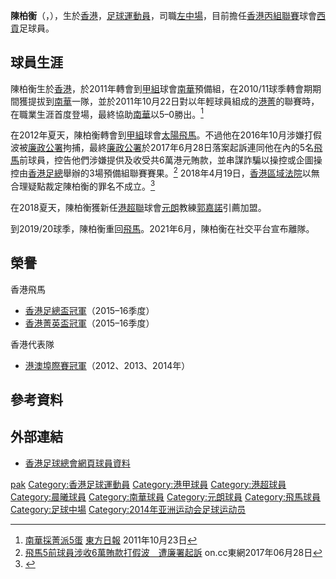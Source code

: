 {{Infobox football biography
| name         = 陳柏衡
| image        = Chan Pak Hang.JPG
| fullname     = 陳柏衡
| nickname     = 衡仔
| birth_date   = {{birth date and age|1992|11|21}}
| birth_place  = {{HKG-1959}}
| height       = {{height|m=1.75}}
| position     = [[左中場|左中場]]
| currentclub  = [[西貢區足球會|西貢]]
| clubnumber   = TBC
| youthyears1  = 2000–2011 
| youthclubs1  = [[晨曦體育會|晨曦]] 
| youthyears2  = 2011
| youthclubs2  = [[南華足球隊|南華]]
| years1 = 2011–2012
| clubs1 = [[南華足球隊|南華]]
| caps1  = 3
| goals1 = 0
| years2 = 2012–2016
| clubs2 = [[香港飛馬足球會|香港飛馬]]
| caps2  = 39
| goals2 = 2
| years3 = 2018–2019
| clubs3 = [[元朗足球會|佳聯元朗]]
| caps3  = 16
| goals3 = 0
| years4 = 2019–2021
| clubs4 = [[香港飛馬足球會|天水圍飛馬]]
| caps4  = 6
| goals4 = 1
| years5 = 2021–
| clubs5 = [[西貢區足球會|西貢]]
| caps5  = 0
| goals5 = 0
| nationalyears1 = 2014
| nationalteam1  = [[香港奧運足球代表隊|香港U23]]
| nationalcaps1  = 2
| nationalgoals1 = 0
}}

'''陳柏衡'''（{{Lang-en|Chan Pak Hang}}，{{Bd|1992年|11月21日|Cat=Chan Pak Hang}}），生於[[香港|香港]]，[[足球運動員|足球運動員]]，司職[[左中場|左中場]]，目前擔任[[香港丙組聯賽|香港丙組聯賽]]球會[[西貢區足球會|西貢]]足球員。

==球員生涯==
陳柏衡生於[[香港|香港]]，於2011年轉會到[[香港甲組足球聯賽|甲組]]球會[[南華足球隊|南華]]預備組，在2010/11球季轉會期期間獲提拔到[[南華足球隊|南華]]一隊，並於2011年10月22日對以年輕球員組成的[[港菁|港菁]]的聯賽時，在職業生涯首度登場，最終協助[[南華足球隊|南華]]以5–0勝出。<ref>[http://orientaldaily.on.cc/cnt/sport/20111023/00286_003.html 南華採菁派5蛋] {{Wayback|url=http://orientaldaily.on.cc/cnt/sport/20111023/00286_003.html |date=20170402022207 }} [[東方日報|東方日報]] 2011年10月23日</ref>

在2012年夏天，陳柏衡轉會到[[香港甲組足球聯賽|甲組]]球會[[香港飛馬足球會|太陽飛馬]]。不過他在2016年10月涉嫌打假波被[[廉政公署_(香港)|廉政公署]]拘捕，最終[[廉政公署_(香港)|廉政公署]]於2017年6月28日落案起訴連同他在內的5名[[香港飛馬足球會|飛馬]]前球員，控告他們涉嫌提供及收受共6萬港元賄款，並串謀詐騙以操控或企圖操控由[[香港足總|香港足總]]舉辦的3場預備組聯賽賽果。<ref>[http://hk.on.cc/hk/bkn/cnt/news/20170628/bkn-20170628153635268-0628_00822_001.html 飛馬5前球員涉收6萬賄款打假波　遭廉署起訴] {{Wayback|url=http://hk.on.cc/hk/bkn/cnt/news/20170628/bkn-20170628153635268-0628_00822_001.html |date=20180701193824 }} on.cc東網2017年06月28日</ref>
2018年4月19日，[[香港區域法院|香港區域法院]]以無合理疑點裁定陳柏衡的罪名不成立。<ref>{{cite web|title=飛馬假波案 四球員脫罪 足球先生李威廉 早前認罪今判刑|url=https://hk.news.appledaily.com/local/realtime/article/20180420/58093518|publisher=蘋果日報|accessdate=2018-04-20|date=2018-04-20|archive-date=2018-04-20|archive-url=https://web.archive.org/web/20180420074038/https://hk.news.appledaily.com/local/realtime/article/20180420/58093518|dead-url=no}}</ref>

在2018夏天，陳柏衡獲新任[[港超聯|港超聯]]球會[[元朗足球會|元朗]]教練[[郭嘉諾|郭嘉諾]]引薦加盟。

到2019/20球季，陳柏衡重回[[香港飛馬足球會|飛馬]]。2021年6月，陳柏衡在社交平台宣布離隊。

==榮譽==
;香港飛馬
* [[香港足總盃|香港足總盃冠軍]]（2015–16季度）
* [[2015–16年香港菁英盃|香港菁英盃冠軍]]（2015–16季度）
;香港代表隊
* [[港澳埠際足球賽|港澳埠際賽冠軍]]（2012、2013、2014年）

==參考資料==
{{reflist}}

==外部連結==
* [http://hkfa.com/zh-hk/player_view.php?player_id=10524 香港足球總會網頁球員資料] {{Wayback|url=http://hkfa.com/zh-hk/player_view.php?player_id=10524 |date=20120307050622 }}

{{香港飛馬球員名單}}
{{2013年東亞運足球香港隊}}

{{DEFAULTSORT:Chan Pak Hang}}
[[Category:陳姓|pak]]
[[Category:香港足球運動員|Category:香港足球運動員]]
[[Category:港甲球員|Category:港甲球員]]
[[Category:港超球員|Category:港超球員]]
[[Category:晨曦球員|Category:晨曦球員]]
[[Category:南華球員|Category:南華球員]]
[[Category:元朗球員|Category:元朗球員]]
[[Category:飛馬球員|Category:飛馬球員]]
[[Category:足球中場|Category:足球中場]]
[[Category:2014年亚洲运动会足球运动员|Category:2014年亚洲运动会足球运动员]]